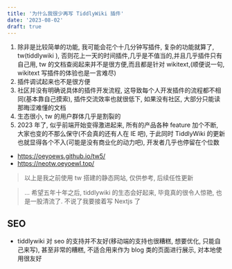 ```yaml
---
title: '为什么我很少再写 TiddlyWiki 插件'
date: '2023-08-02'
draft: true
---
```


1. 除非是比较简单的功能, 我可能会花个十几分钟写插件, 复杂的功能就算了, tw(tiddlywiki <Icon icon="simple-icons:tiddlywiki" />), 否则花上一天的时间插件,几乎是不值当的,并且几乎插件只有自己用, tw 的文档查阅起来并不是很方便,而且都是针对 wikitext,(顺便说一句, wikitext 写插件的体验也是一言难尽)
2. 插件调试起来也不是很方便
3. 社区并没有明确说具体的插件开发流程, 这导致每个人开发插件的流程都不相同(基本靠自己摸索), 插件交流效率也就很低下, 如果没有社区, 大部分只能读那晦涩难懂的文档
4. 生态很小, tw 的用户群体几乎是割裂的
5. 2023 年了, 似乎前端开始变得激进起来, 所有的产品各种 feature 加个不断, 大家也变的不那么保守(不会真的还有人在 IE 吧), 于此同时 TiddlyWiki 的更新也就显得各个不入(可能是没有商业化的动力吧), 开发者几乎也停留在个位数

- https://oeyoews.github.io/tw5/
- https://neotw.oeyoewl.top/

> 以上是我之前使用 tw 搭建的静态网站, 仅供参考, 后续任性更新

> ... 希望五年十年之后, tiddlywiki 的生态会好起来, 毕竟真的很令人惊艳, 也是一股清流了. 不说了我要接着写 Nextjs 了

## SEO

- tiddlywiki 对 seo 的支持并不友好(移动端的支持也很糟糕, 想要优化, 只能自己来写), 甚至非常的糟糕, 不适合用来作为 blog 类的页面进行展示, 对本地使用很友好
